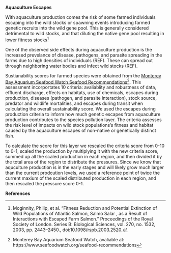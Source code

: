 **Aquaculture Escapes**

With aquaculture production comes the risk of some farmed individuals escaping into the wild stocks or spawning events introducing farmed genetic recruits into the wild gene pool. This is generally considered detrimental to wild stocks, and that diluting the native gene pool resulting in lower fitness stocks^[Mcginnity, Philip, et al. “Fitness Reduction and Potential Extinction of Wild Populations of Atlantic Salmon,            Salmo Salar            , as a Result of Interactions with Escaped Farm Salmon.” Proceedings of the Royal Society of London. Series B: Biological Sciences, vol. 270, no. 1532, 2003, pp. 2443–2450., doi:10.1098/rspb.2003.2520.]

One of the observed side effects during aquaculture production is the increased prevelance of disease, pathogens, and parasite spreading in the farms due to high densities of individuals (REF). These can spread out through neighboring water bodies and infect wild stocks (REF).

Sustianability scores for farmed species were obtained from the [Monterey Bay Aquarium Seafood Watch Seafood Recommendations](https://www.seafoodwatch.org/seafood-recommendations)^[Monterey Bay Aquarium Seafood Watch, avaliable at: https://www.seafoodwatch.org/seafood-recommendations]. This assessment incorportates 10 criteria: avaliablity and robustness of data, effluent discharge, effects on habitats, use of chemicals, escapes during production, diseases (pathogen, and parasite interaction), stock source, predator and wildlife mortalities, and escapes during transit when calculating the overall sustainability score. We used the escapes during production criteria to inform how much genetic escapes from aquaculture production contributes to the species pollution layer. The criteria assesses the risk level of impacts on wild stock populations's fitness and habitat caused by the aquaculture escapes of non-native or genetically distinct fish.

To calculate the score for this layer we rescaled the criteria score from 0-10 to 0-1, scaled the production by multiplying it with the new criteria score, summed up all the scaled production in each region, and then divided it by the total area of the region to distribute the pressures. Since we know that aquculture production is in the early stages and will likely grow much larger than the current prodcution levels, we used a reference point of twice the current maxium of the scaled distributed production in each region, and then rescaled the pressure score 0-1.

**References**




